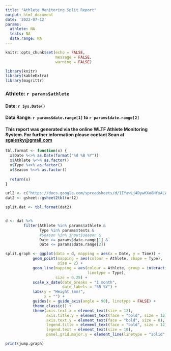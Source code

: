 ```yaml
---
title: "Athlete Monitoring Split Report"
output: html_document
date: '2022-07-12'
params:
  athlete: NA
  tests: NA
  date.range: NA
---
```


```r
knitr::opts_chunk$set(echo = FALSE,
                      message = FALSE,
                      warning = FALSE)

library(knitr)
library(kableExtra)
library(magrittr)

```
### Athlete: **`r params$athlete`**  

#### Date: `r Sys.Date()`  
#### Data Range: `r params$date.range[1]` to `r params$date.range[2]`  

#### This report was generated via the online WLTF Athlete Monitoring System. For further information please contact Sean at <sgaiesky@gmail.com>

```r
tbl.format <- function(x) {
  x$Date %<>% as.Date(format("%d %B %Y"))
  x$Athlete %<>% as.factor()
  x$Type %<>% as.factor()
  x$Season %<>% as.factor()
  
  return(x)
}

url2 <- c("https://docs.google.com/spreadsheets/d/1IYawLj4DywKXo8HfxALWXuv3sWAb1GaUS_kNSqOcfEg/edit#gid=511309038")
dat2 <- gsheet::gsheet2tbl(url2)

split.dat <- tbl.format(dat2)


d <- dat %>%
        filter(Athlete %in% params$athlete &
               Type %in% params$tests & 
               #Season %in% input$season &
               Date >= params$date.range[1] &
               Date <= params$date.range[2])
```

```r

split.graph <- ggplot(data = d, mapping = aes(x = Date, y = Time)) +
            geom_point(mapping = aes(colour = Athlete, shape = Type),
                       size = 2) +
            geom_line(mapping = aes(colour = Athlete, group = interaction(Athlete, Type),
                                    linetype = Type),
                      size = 0.25) +
            scale_x_date(date_breaks = "1 month",
                         date_labels = "%B %Y") +
            labs(y = "Height (mm)",
                 x = "") +
            guides(x = guide_axis(angle = 90), linetype = FALSE) +
            theme_classic() +
            theme(axis.text.x = element_text(size = 12),
                  axis.title.y = element_text(face = "bold", size = 12),
                  axis.text.y = element_text(face = "bold", size = 8),
                  legend.title = element_text(face = "bold", size = 12),
                  legend.text = element_text(size = 10),
                  panel.grid.major.y = element_line(linetype = "solid", colour = "grey", size = 0.5))

print(jump.graph)
```


